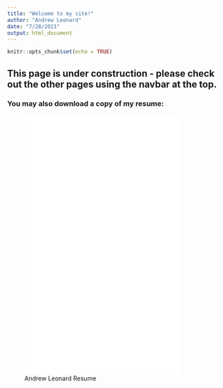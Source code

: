 ```yaml
---
title: "Welcome to my site!"
author: "Andrew Leonard"
date: "7/28/2021"
output: html_document
---
```


```r
knitr::opts_chunk$set(echo = TRUE)
```

## This page is under construction - please check out the other pages using the navbar at the top.  


### You may also download a copy of my resume:

![Andrew Leonard Resume](Img/Resume - Andrew Leonard.pdf){width=85% height=600}